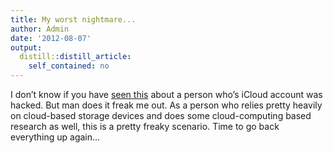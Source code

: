 ```yaml
---
title: My worst nightmare...
author: Admin
date: '2012-08-07'
output:
  distill::distill_article:
    self_contained: no
---
```


I don&#8217;t know if you have <a href="http://www.emptyage.com/post/28679875595/yes-i-was-hacked-hard" target="_blank">seen this</a> about a person who&#8217;s iCloud account was hacked. But man does it freak me out. As a person who relies pretty heavily on cloud-based storage devices and does some cloud-computing based research as well, this is a pretty freaky scenario. Time to go back everything up again&#8230;
